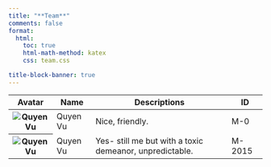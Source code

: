 ```yaml
---
title: "**Team**"
comments: false
format:
  html:
    toc: true
    html-math-method: katex
    css: team.css

title-block-banner: true
---
```


<table class="table table-hover responsive-lg">
  <thead>
    <tr class="table-info">
      <th scope="col" class="text-center">Avatar</th>
      <th scope="col" class="text-center">Name</th>
      <th scope="col" class="text-center">Descriptions</th>
      <th scope="col" class="text-center">ID</th>
    </tr>
  </thead>
  <tbody>
    <tr>
      <th scope="row" class="text-center align-middle"><img class="profile_img" src="../../img/quyen.jpg" alt="Quyen Vu"></th>
      <td class="text-center align-middle">Quyen Vu</td>
      <td class="text-center align-middle">Nice, friendly.</td>
      <td class="text-center align-middle">M-0</td>
    </tr>
    <tr >
      <th scope="row" class="text-center align-middle"><img class="profile_img" src="../../img/quyen.jpg" alt="Quyen Vu"></th>
      <td class="text-center align-middle">Quyen Vu</td>
      <td class="text-center align-middle">Yes- still me but with a toxic demeanor, unpredictable.</td>
      <td class="text-center align-middle">M-2015</td>
    </tr>
 
  </tbody>
</table>
